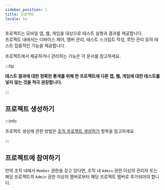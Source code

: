 ```yaml
---
sidebar_position: 1
title: 프로젝트
locale: ko
---
```


프로젝트는 모바일 앱, 웹, 게임을 대상으로 테스트 실행과 결과를 제공합니다.  
프로젝트 내에서는 디바이스 제어, 멤버 관리, 테스트 스크립트 작성, 루틴 관리 등의 테스트 집중적인 기능을 제공합니다.

프로젝트에서 제공하거나 관리하는 기능은 각 문서를 참고하세요.

:::tip

**테스트 결과에 대한 정확한 통계를 위해 한 프로젝트에 다른 앱, 웹, 게임에 대한 테스트를 넣지 않는 것을 적극 권장합니다.**

:::

## 프로젝트 생성하기

:::info

프로젝트 생성에 관한 방법은 <a href='../organization/project#프로젝트-생성하기'>조직 프로젝트 생성하기</a> 항목을 참고하세요

:::

## 프로젝트에 참여하기

만약 조직 내에서 `Member` 권한을 갖고 있다면, 조직 내 `Admin` 권한 이상의 관리자 또는 해당 프로젝트의 `Admin` 권한 이상의 멤버로부터 해당 프로젝트 멤버로 추가되어야 합니다.

